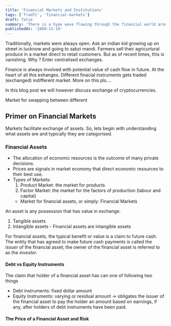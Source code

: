 ```yaml
---
title: 'Financial Markets and Institutions'
tags: ['Tradfi', 'financial-markets']
draft: false
summary: 'There is a hype wave flowing through the financial world around blockchain. It is touted as the most important innovation in finance since the invention of fiat money. It promises to bring huge benefits, reduce costs, and allow banks to become as nimble and lean as Silicon Valley startups. Everybody is buying into the hype. Central banks, big banks, small banks and financial startups all drool over the possibilities. Either you are in or you’re not cool. This document falls squarely in the latter category.'
publishedAt: '2099-12-19'
---
```


Traditionally, markets were always open. Ask an indian kid growing up on street in lucknow and going to sabzi mandi. Farmers sell their agricurtural produce in a market direct to retail customers. But as of recent times, this is vanishing. Why ? Enter centralised exchanges.

Finance is always involved with potential value of cash flow in future. At the heart of all this exhanges. Different finacial instruments gets traded (exchanged) indifferent market. More on this pls....

In this blog post we will however discuss exchange of cryptocurrencies.

Market for swapping between different

## Primer on Financial Markets

Markets facilitate exchange of assets. So, lets begin with understanding what assets are and typically they are categorised.

### Financial Assets

- The allocation of economic resources is the outcome of many private decisions.
- Prices are signals in market economy that direct economic resources to their best use.
- Types of Markets:
  1. Product Market: the market for products
  2. Factor Market: the market for the factors of production (labour and capital)
  - Market for financial assets, or simply: Financial Markets

An asset is any possession that has value in exchange.

1. Tangible assets
2. Intangible assets - Financial assets are intangible assets

For financial assets, the typical benefit or value is a claim to future cash. The entity that has agreed to make future cash payments is called the _issuer_ of the financial asset; the owner of the financial asset is referred to as the _investor_.

#### Debt vs Equity Instruments

The claim that holder of a financial asset has can one of following two things

- Debt instruments: fixed dollar amount
- Equity Instruments: varying or residual amount -> obligates the issuer of the financial asset to pay the holder an amount based on earnings, if any, after holders of debt instruments have been paid.

#### The Price of a Financial Asset and Risk
